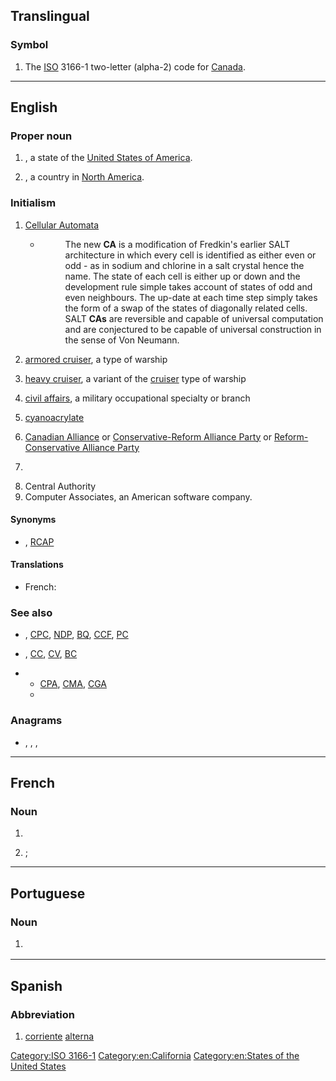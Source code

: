 {{also|Appendix:Variations of "ca"}}
==Translingual==

===Symbol===
{{head|mul|symbol}}
# The [[ISO]] 3166-1 two-letter (alpha-2) code for [[Canada]].

[[Category:ISO 3166-1]]

----

==English==

===Proper noun===
{{en-proper noun}}

# {{abbreviation of|California|lang=en|dot=}}, a state of the [[United States of America]].
# {{abbreviation of|Canada||lang=en|dot=}}, a country in [[North America]].

===Initialism===
{{rfc-header|Initialism}}
{{head|en|initialism}}

# {{lb|en|computing}} [[Cellular Automata]]
#* {{quote-web
|date=2012-07-03
|author=Mike James
|title=A New Computational Universe - Fredkin's SALT CA
|site=www.i-programmer.info
|url=http://www.i-programmer.info/news/112-theory/4445-a-new-computational-universe-fredkins-salt-ca.html
|accessdate=2012-10-25}}
#*: The new '''CA''' is a modification of Fredkin's earlier SALT architecture in which every cell is identified as either even or odd - as in sodium and chlorine in a salt crystal hence the name. The state of each cell is either up or down and the development rule simple takes account of states of odd and even neighbours. The up-date at each time step simply takes the form of a swap of the states of diagonally related cells. SALT '''CAs''' are reversible and capable of universal computation and are conjectured to be capable of universal construction in the sense of Von Neumann.
# {{lb|en|US|nautical}} [[armored cruiser]], a type of warship
# {{lb|en|US|nautical}} [[heavy cruiser]], a variant of the [[cruiser]] type of warship
# {{lb|en|US|military}} [[civil affairs]], a military occupational specialty or branch
# {{lb|en|organic compound}} [[cyanoacrylate]]
# {{lb|en|Canada|politics}} [[Canadian Alliance]] or [[Conservative-Reform Alliance Party]] or [[Reform-Conservative Alliance Party]]
# {{lb|en|Scotland|Canada|AU|NZ|South Africa|accounting}} {{initialism of|lang=en|chartered accountant}}
# Central Authority
# Computer Associates, an American software company.

====Synonyms====
* {{sense|Canadian politics}} {{l|en|CRAP}}, [[RCAP]]

====Translations====
{{trans-top|chartered accountant}}
* French: {{t|fr|CA|lit=comptable agréé}}
{{trans-mid}}
{{trans-bottom}}

===See also===
* {{sense|Canadian politics}} {{l|en|LPC}}, [[CPC]], [[NDP]], [[BQ]], [[CCF]], [[PC]]
* {{sense|US navy}} {{l|en|CL}}, [[CC]], [[CV]], [[BC]]
* {{sense|accountant}}
** [[CPA]], [[CMA]], [[CGA]]
** {{pedia|Chartered Accountant}}

===Anagrams===
* {{l|en|A/C}}, {{l|en|AC}}, {{l|en|Ac}}, {{l|en|a/c}}

[[Category:en:California]]
[[Category:en:States of the United States]]

----

==French==

===Noun===
{{fr-noun|m}}

# {{abbreviation of|lang=fr|[[conseil]] [[d']][[administration]]}}
# {{lb|fr|Canada|accounting}} {{l|en|CA}}; {{initialism of|lang=fr|comptable agréé|gloss={{m|en|chartered accountant}}}}

----

==Portuguese==

===Noun===
{{pt-noun|f|-}}

# {{lb|pt|electricity}} {{abbreviation of|corrente alternada|lang=pt}} {{l|en|AC}}

----

==Spanish==

===Abbreviation===
{{rfc-header|Abbreviation}}
{{head|es|abbreviation}}

# [[corriente]] [[alterna]] {{gloss|[[AC]] or [[alternating current]]}}